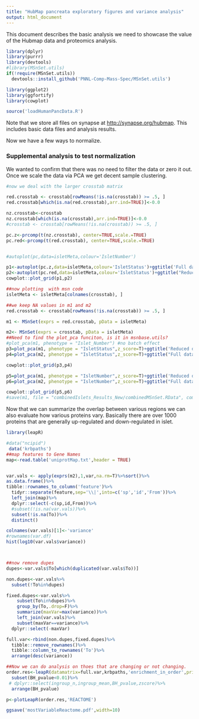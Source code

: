 ```yaml
---
title: "HubMap pancreata exploratory figures and variance analysis"
output: html_document
---
```


This document describes the basic analysis we need to showcase the value of the Hubmap data and proteomics analysis.

```r
library(dplyr)
library(purrr)
library(devtools)
#library(MSnSet.utils)
if(!require(MSnSet.utils))
  devtools::install_github('PNNL-Comp-Mass-Spec/MSnSet.utils')

library(ggplot2)
library(ggfortify)
library(cowplot)

source('loadHumanPancData.R')

```

Note that we store all files on synapse at [http://synapse.org/hubmap](http://synapse.org/hubmap). This includes basic data files and analysis results.

Now we have a few ways to normalize.

### Supplemental analysis to test normalization

We wanted to confirm that there was no need to filter the data or zero it out. Once we scale the data via PCA we get decent sample clustering.

```r

#now we deal with the larger crosstab matrix

red.crosstab <- crosstab[rowMeans(!is.na(crosstab)) >= .5, ]
red.crosstab[which(is.na(red.crosstab),arr.ind=TRUE)]<-0.0

nz.crosstab<-crosstab
nz.crosstab[which(is.na(crosstab),arr.ind=TRUE)]<-0.0
#crosstab <- crosstab[rowMeans(!is.na(crosstab)) >= .5, ]

pc.z<-prcomp(t(nz.crosstab), center=TRUE,scale.=TRUE)
pc.red<-prcomp(t(red.crosstab), center=TRUE,scale.=TRUE)


#autoplot(pc,data=isletMeta,colour='IsletNumber')

p1<-autoplot(pc.z,data=isletMeta,colour='IsletStatus')+ggtitle('Full data')
p2<-autoplot(pc.red,data=isletMeta,colour='IsletStatus')+ggtitle("Reduced data")
cowplot::plot_grid(p1,p2)

##now plotting  with msn code
isletMeta <- isletMeta[colnames(crosstab), ]

##we keep NA values in m1 and m2
red.crosstab <- crosstab[rowMeans(!is.na(crosstab)) >= .5, ]

m1 <- MSnSet(exprs = red.crosstab, pData = isletMeta)

m2<- MSnSet(exprs = crosstab, pData = isletMeta)
##Need to find the plot_pca funciton, is it in msnbase.utils?
#plot_pca(m1, phenotype = "Islet_Number") #no batch effect
p3=plot_pca(m1, phenotype = "IsletStatus",z_score=T)+ggtitle('Reduced data') #check biplot = T?
p4=plot_pca(m2, phenotype = "IsletStatus",z_score=T)+ggtitle("Full data") #check biplot = T?

cowplot::plot_grid(p3,p4)

p5=plot_pca(m1, phenotype = "IsletNumber",z_score=T)+ggtitle('Reduced data') #check biplot = T?
p6=plot_pca(m2, phenotype = "IsletNumber",z_score=T)+ggtitle("Full data") #check biplot = T?

cowplot::plot_grid(p5,p6)
#save(m1, file = "combinedIslets_Results_New/combinedMSnSet.RData", compress = T)


```


Now that we can summarize the overlap between various regions we can also evaluate how various proteins vary. Basically there are over 1000 proteins that are generally up-regulated and down-regulated in islet. 

```r

library(leapR)

#data("ncipid")
 data('krbpaths')
##map features to Gene Names
map<-read.table('uniprotMap.txt',header = TRUE)


var.vals <- apply(exprs(m2),1,var,na.rm=T)%>%sort()%>%
as.data.frame()%>%
tibble::rownames_to_column('feature')%>%
  tidyr::separate(feature,sep='\\|',into=c('sp','id','From'))%>%
  left_join(map)%>%
  dplyr::select(-c(sp,id,From))%>%
  #subset(!is.na(var.vals))%>%
  subset(!is.na(To))%>%
  distinct()

colnames(var.vals)[1]<-'variance'
#rownames(var.df)
hist(log10(var.vals$variance))



##now remove dupes
dupes<-var.vals$To[which(duplicated(var.vals$To))]

non.dupes<-var.vals%>%
  subset(!To%in%dupes)

fixed.dupes<-var.vals%>%
    subset(To%in%dupes)%>%
    group_by(To,.drop=F)%>%
    summarize(maxVar=max(variance))%>%
    left_join(var.vals)%>%
    subset(maxVar==variance)%>%
  dplyr::select(-maxVar)

full.var<-rbind(non.dupes,fixed.dupes)%>%
  tibble::remove_rownames()%>%
  tibble::column_to_rownames('To')%>%
  arrange(desc(variance))

##Now we can do analysis on thoes that are changing or not changing.
order.res<-leapR(datamatrix=full.var,krbpaths,'enrichment_in_order',primary_columns='variance',minsize=10)%>%
  subset(BH_pvalue<0.01)%>%
 # dplyr::select(ingroup_n,ingroup_mean,BH_pvalue,zscore)%>%
  arrange(BH_pvalue)

p<-plotLeapR(order.res,'REACTOME')

ggsave('mostVariableReactome.pdf',width=10)

```
